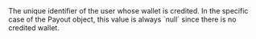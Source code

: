   
<ParamField body="CreditedUserId" type="string">     
The unique identifier of the user whose wallet is credited.  
In the specific case of the Payout object, this value is always `null` since there is no credited wallet.  
</ParamField>